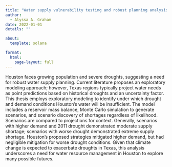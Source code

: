 ```yaml
---
title: "Water supply vulnerability testing and robust planning analysis with exploratory modeling under deep uncertainty"
author:
  - Alyssa A. Graham
date: 2022-01-01
details: ""

about:
  template: solana

format:
  html:
    page-layout: full
---
```


Houston faces growing population and severe droughts, suggesting a need for robust water supply planning. Current literature proposes an exploratory modeling approach; however, Texas regions typically project water needs as point predictions based on historical droughts and an uncertainty factor. This thesis employs exploratory modeling to identify under which drought and demand conditions Houston’s water will be insufficient. The model includes a reservoir mass balance, Monte Carlo simulation to generate scenarios, and scenario discovery of shortages regardless of likelihood. Scenarios are compared to projections for context. Generally, scenarios with higher demand and 2011 drought demonstrated moderate supply shortage; scenarios with worse drought demonstrated extreme supply shortage. Houston’s proposed strategies mitigated higher demand, but had negligible mitigation for worse drought conditions. Given that climate change is expected to exacerbate droughts in Texas, this analysis underscores a need for water resource management in Houston to explore many possible futures.